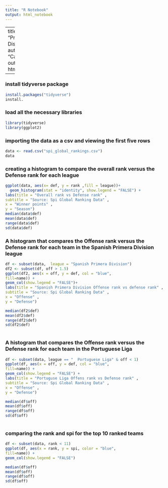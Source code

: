 ---
title: "R Notebook"
output: html_notebook
---

---
title: "Probability Distribution"
author: "Carlos aybar"
output: html_notebook

---

### install tidyverse package
```{r}
install.packages("tidyverse")
install.
```


### load all the necessary libraries
```{r}
library(tidyverse)
library(ggplot2)
```

### importing the data as a csv and viewing the first five rows
```{r}
data <- read.csv("spi_global_rankings.csv")
data
```

### creating a histogram to compare the overall rank versus the Defense rank for each league
```{r}
ggplot(data, aes(x= def, y = rank ,fill = league))+
  geom_histogram(stat = "identity", show.legend = "FALSE") +
labs(title = "Overall rank vs Defense rank" ,
subtitle = "Source: Spi Global Ranking Data" ,
x = "Winner points" ,
y = "Season")
median(data$def)
mean(data$def)
range(data$def)
sd(data$def)
```





### A histogram that compares the Offense rank versus the Defense rank for each team in the Spanish Primera Division league
```{r}

df <- subset(data,  league = "Spanish Primera Division")
df2 <- subset(df, off > 1.5)
ggplot(df2, aes(x = off, y = def, col = "blue",
fill=name)) + 
geom_col(show.legend = "FALSE")+
labs(title = "Spanish Primera Division Offense rank vs defense rank" ,
subtitle = "Source: Spi Global Ranking Data" ,
x = "Offense" ,
y = "Defense") 

median(df2$def)
mean(df2$def)
range(df2$def)
sd(df2$def)
 
```



### A histogram that compares the Offense rank versus the Defense rank for each team in the Portuguese Liga
```{r}

df <- subset(data, league == "	Portuguese Liga" & off < 1)
ggplot(df, aes(x = off, y = def, col = "blue",
fill=name)) + 
geom_col(show.legend = "FALSE") +
labs(title = "Portuguse Liga Offens rank vs Defense rank" ,
subtitle = "Source: Spi Global Ranking Data" ,
x = "Offense" ,
y = "Defense")

median(df$off)
mean(df$off)
range(df$off)
sd(df$off)
 
```



### comparing the rank and spi for the top 10 ranked teams
```{r}

df <- subset(data, rank < 11)
ggplot(df, aes(x = rank, y = spi, color = "blue",
fill=name)) + 
geom_col(show.legend = "FALSE") 

median(df$off)
mean(df$off)
range(df$off)
sd(df$off)
 
```


